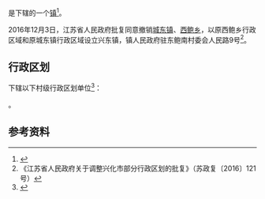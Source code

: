 {{中国乡级行政区|32/12/81/129/000}}

'''{{PAGENAMEBASE}}'''是{{PRC admin/fullname|32/12/81/129/000|3}}下辖的一个[[行政建制镇|镇]]<ref>{{PRC admin/ref sgc|{{PRC admin/parent|32/12/81/129/000}}}}</ref>。

2016年12月3日，江苏省人民政府批复同意撤销[[城东镇_(兴化市)|城东镇]]、[[西鲍乡|西鲍乡]]，以原西鲍乡行政区域和原城东镇行政区域设立兴东镇，镇人民政府驻东鲍南村委会人民路9号<ref>《江苏省人民政府关于调整兴化市部分行政区划的批复》（苏政复〔2016〕121号）</ref>。

== 行政区划 ==
{{PAGENAMEBASE}}下辖以下村级行政区划单位<ref>{{PRC admin/ref sgc|32/12/81/129/000}}</ref>：

{{PRC admin/children|32/12/81/129/000}}。

== 参考资料 ==
{{reflist}}

{{江苏行政区划小作品}}
{{PRC admin/navcat|32/12/81/129/000}}